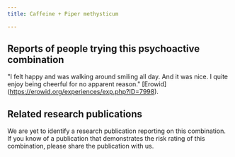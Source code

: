 ---
title: Caffeine + Piper methysticum

---

## Reports of people trying this psychoactive combination

"I felt happy and was walking around smiling all day. And it was nice. I quite enjoy being cheerful for no apparent reason." [Erowid] (https://erowid.org/experiences/exp.php?ID=7998).


## Related research publications

We are yet to identify a research publication reporting on this combination. If you know of a publication that demonstrates the risk rating of this combination, please share the publication with us.
